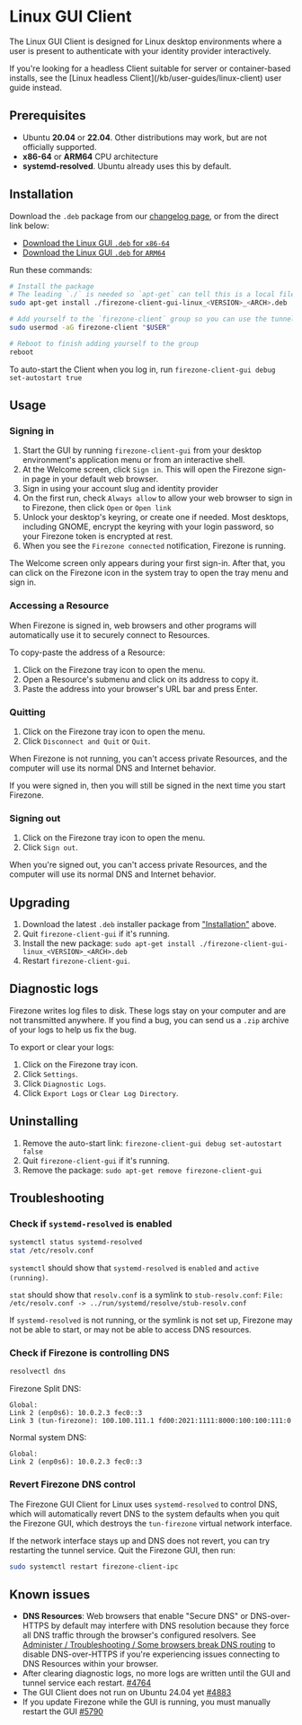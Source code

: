 
# Linux GUI Client

The Linux GUI Client is designed for Linux desktop environments where a user is
present to authenticate with your identity provider interactively.

<Alert color="info">
  If you're looking for a headless Client suitable for server or container-based
  installs, see the [Linux headless Client](/kb/user-guides/linux-client) user
  guide instead.
</Alert>

## Prerequisites

- Ubuntu **20.04** or **22.04**. Other distributions may work, but are not
  officially supported.
- **x86-64** or **ARM64** CPU architecture
- **systemd-resolved**. Ubuntu already uses this by default.

## Installation

Download the `.deb` package from our [changelog page](/changelog), or from the
direct link below:

- [Download the Linux GUI `.deb` for `x86-64`](/dl/firezone-client-gui-linux/latest/x86_64)
- [Download the Linux GUI `.deb` for `ARM64`](/dl/firezone-client-gui-linux/latest/aarch64)

Run these commands:

```bash
# Install the package
# The leading `./` is needed so `apt-get` can tell this is a local file
sudo apt-get install ./firezone-client-gui-linux_<VERSION>_<ARCH>.deb

# Add yourself to the `firezone-client` group so you can use the tunnel service
sudo usermod -aG firezone-client "$USER"

# Reboot to finish adding yourself to the group
reboot
```

To auto-start the Client when you log in, run
`firezone-client-gui debug set-autostart true`

## Usage

### Signing in

1. Start the GUI by running `firezone-client-gui` from your desktop
   environment's application menu or from an interactive shell.
1. At the Welcome screen, click `Sign in`. This will open the Firezone sign-in
   page in your default web browser.
1. Sign in using your account slug and identity provider
1. On the first run, check `Always allow` to allow your web browser to sign in
   to Firezone, then click `Open` or `Open link`
1. Unlock your desktop's keyring, or create one if needed. Most desktops,
   including GNOME, encrypt the keyring with your login password, so your
   Firezone token is encrypted at rest.
1. When you see the `Firezone connected` notification, Firezone is running.

The Welcome screen only appears during your first sign-in. After that, you can
click on the Firezone icon in the system tray to open the tray menu and sign in.

### Accessing a Resource

When Firezone is signed in, web browsers and other programs will automatically
use it to securely connect to Resources.

To copy-paste the address of a Resource:

1. Click on the Firezone tray icon to open the menu.
1. Open a Resource's submenu and click on its address to copy it.
1. Paste the address into your browser's URL bar and press Enter.

### Quitting

1. Click on the Firezone tray icon to open the menu.
1. Click `Disconnect and Quit` or `Quit`.

When Firezone is not running, you can't access private Resources, and the
computer will use its normal DNS and Internet behavior.

If you were signed in, then you will still be signed in the next time you start
Firezone.

### Signing out

1. Click on the Firezone tray icon to open the menu.
1. Click `Sign out`.

When you're signed out, you can't access private Resources, and the computer
will use its normal DNS and Internet behavior.

## Upgrading

1. Download the latest `.deb` installer package from
   ["Installation"](#installation) above.
1. Quit `firezone-client-gui` if it's running.
1. Install the new package:
   `sudo apt-get install ./firezone-client-gui-linux_<VERSION>_<ARCH>.deb`
1. Restart `firezone-client-gui`.

## Diagnostic logs

Firezone writes log files to disk. These logs stay on your computer and are not
transmitted anywhere. If you find a bug, you can send us a `.zip` archive of
your logs to help us fix the bug.

To export or clear your logs:

1. Click on the Firezone tray icon.
1. Click `Settings`.
1. Click `Diagnostic Logs`.
1. Click `Export Logs` or `Clear Log Directory`.

## Uninstalling

1. Remove the auto-start link: `firezone-client-gui debug set-autostart false`
1. Quit `firezone-client-gui` if it's running.
1. Remove the package: `sudo apt-get remove firezone-client-gui`

## Troubleshooting

### Check if `systemd-resolved` is enabled

```bash
systemctl status systemd-resolved
stat /etc/resolv.conf
```

`systemctl` should show that `systemd-resolved` is `enabled` and
`active (running)`.

`stat` should show that `resolv.conf` is a symlink to `stub-resolv.conf`:
`File: /etc/resolv.conf -> ../run/systemd/resolve/stub-resolv.conf`

If `systemd-resolved` is not running, or the symlink is not set up, Firezone may
not be able to start, or may not be able to access DNS resources.

### Check if Firezone is controlling DNS

```bash
resolvectl dns
```

Firezone Split DNS:

```text
Global:
Link 2 (enp0s6): 10.0.2.3 fec0::3
Link 3 (tun-firezone): 100.100.111.1 fd00:2021:1111:8000:100:100:111:0
```

Normal system DNS:

```text
Global:
Link 2 (enp0s6): 10.0.2.3 fec0::3
```

### Revert Firezone DNS control

The Firezone GUI Client for Linux uses `systemd-resolved` to control DNS, which
will automatically revert DNS to the system defaults when you quit the Firezone
GUI, which destroys the `tun-firezone` virtual network interface.

If the network interface stays up and DNS does not revert, you can try
restarting the tunnel service. Quit the Firezone GUI, then run:

```bash
sudo systemctl restart firezone-client-ipc
```

## Known issues

- **DNS Resources**: Web browsers that enable "Secure DNS" or DNS-over-HTTPS by
  default may interfere with DNS resolution because they force all DNS traffic
  through the browser's configured resolvers. See
  [Administer / Troubleshooting / Some browsers break DNS routing](/kb/administer/troubleshooting#some-browsers-break-dns-routing)
  to disable DNS-over-HTTPS if you're experiencing issues connecting to DNS
  Resources within your browser.
- After clearing diagnostic logs, no more logs are written until the GUI and
  tunnel service each restart.
  [#4764](https://github.com/firezone/firezone/issues/4764)
- The GUI Client does not run on Ubuntu 24.04 yet
  [#4883](https://github.com/firezone/firezone/issues/4883)
- If you update Firezone while the GUI is running, you must manually restart the
  GUI [#5790](https://github.com/firezone/firezone/issues/5952)

<SupportOptions />
